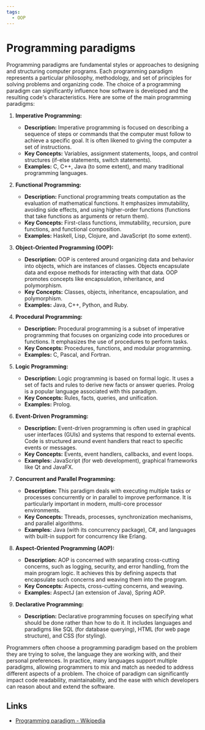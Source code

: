 ```yaml
---
tags:
  - OOP
---
```


# Programming paradigms

Programming paradigms are fundamental styles or approaches to designing and structuring computer programs. Each programming paradigm represents a particular philosophy, methodology, and set of principles for solving problems and organizing code. The choice of a programming paradigm can significantly influence how software is developed and the resulting code's characteristics. Here are some of the main programming paradigms:

1. **Imperative Programming:**

   - **Description:** Imperative programming is focused on describing a sequence of steps or commands that the computer must follow to achieve a specific goal. It is often likened to giving the computer a set of instructions.
   - **Key Concepts:** Variables, assignment statements, loops, and control structures (if-else statements, switch statements).
   - **Examples:** C, C++, Java (to some extent), and many traditional programming languages.

2. **Functional Programming:**

   - **Description:** Functional programming treats computation as the evaluation of mathematical functions. It emphasizes immutability, avoiding side effects, and using higher-order functions (functions that take functions as arguments or return them).
   - **Key Concepts:** First-class functions, immutability, recursion, pure functions, and functional composition.
   - **Examples:** Haskell, Lisp, Clojure, and JavaScript (to some extent).

3. **Object-Oriented Programming (OOP):**

   - **Description:** OOP is centered around organizing data and behavior into objects, which are instances of classes. Objects encapsulate data and expose methods for interacting with that data. OOP promotes concepts like encapsulation, inheritance, and polymorphism.
   - **Key Concepts:** Classes, objects, inheritance, encapsulation, and polymorphism.
   - **Examples:** Java, C++, Python, and Ruby.

4. **Procedural Programming:**

   - **Description:** Procedural programming is a subset of imperative programming that focuses on organizing code into procedures or functions. It emphasizes the use of procedures to perform tasks.
   - **Key Concepts:** Procedures, functions, and modular programming.
   - **Examples:** C, Pascal, and Fortran.

5. **Logic Programming:**

   - **Description:** Logic programming is based on formal logic. It uses a set of facts and rules to derive new facts or answer queries. Prolog is a popular language associated with this paradigm.
   - **Key Concepts:** Rules, facts, queries, and unification.
   - **Examples:** Prolog.

6. **Event-Driven Programming:**

   - **Description:** Event-driven programming is often used in graphical user interfaces (GUIs) and systems that respond to external events. Code is structured around event handlers that react to specific events or messages.
   - **Key Concepts:** Events, event handlers, callbacks, and event loops.
   - **Examples:** JavaScript (for web development), graphical frameworks like Qt and JavaFX.

7. **Concurrent and Parallel Programming:**

   - **Description:** This paradigm deals with executing multiple tasks or processes concurrently or in parallel to improve performance. It is particularly important in modern, multi-core processor environments.
   - **Key Concepts:** Threads, processes, synchronization mechanisms, and parallel algorithms.
   - **Examples:** Java (with its concurrency package), C#, and languages with built-in support for concurrency like Erlang.

8. **Aspect-Oriented Programming (AOP):**

   - **Description:** AOP is concerned with separating cross-cutting concerns, such as logging, security, and error handling, from the main program logic. It achieves this by defining aspects that encapsulate such concerns and weaving them into the program.
   - **Key Concepts:** Aspects, cross-cutting concerns, and weaving.
   - **Examples:** AspectJ (an extension of Java), Spring AOP.

9. **Declarative Programming:**
   - **Description:** Declarative programming focuses on specifying what should be done rather than how to do it. It includes languages and paradigms like SQL (for database querying), HTML (for web page structure), and CSS (for styling).

Programmers often choose a programming paradigm based on the problem they are trying to solve, the language they are working with, and their personal preferences. In practice, many languages support multiple paradigms, allowing programmers to mix and match as needed to address different aspects of a problem. The choice of paradigm can significantly impact code readability, maintainability, and the ease with which developers can reason about and extend the software.

## Links

- [Programming paradigm - Wikipedia](https://en.wikipedia.org/wiki/Programming_paradigm)
